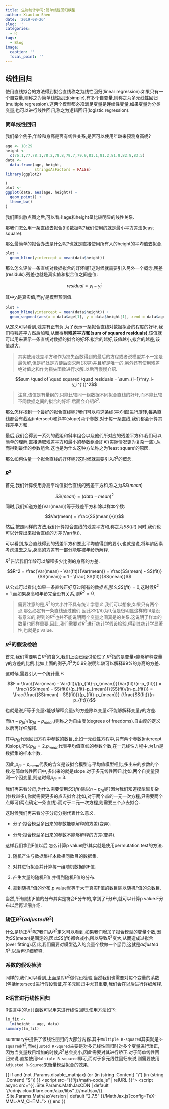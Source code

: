 ```yaml
---
title: 生物统计学习:简单线性回归模型
author: Xiaotao Shen
date: '2019-08-26'
slug: ''
categories:
  - R
tags:
  - Blog
image:
  caption: ''
  focal_point: ''
---
```


## 线性回归

使用直线拟合的方法得到拟合直线称之为线性回归(linear regression).如果只有一个自变量,则称之为简单线性回归(simple),有多个自变量,则称之为多元线性回归(multiple regression).这两个模型都必须满足变量是连续性变量,如果变量为分类变量,也可以进行线性回归,称之为逻辑回归(logistic regression).

### 简单线性回归

我们举个例子,年龄和身高是否有线性关系,是否可以使用年龄来预测身高呢?

```r
age <- 18:29
height <- 
  c(76.1,77,78.1,78.2,78.8,79.7,79.9,81.1,81.2,81.8,82.8,83.5)
data <- 
  data.frame(age, height, 
             stringsAsFactors = FALSE)
library(ggplot2)

(
plot <- 
ggplot(data, aes(age, height)) +
  geom_point() +
  theme_bw()
)
```

我们画出散点图之后,可以看出age和height呈比较明显的线性关系.

那我们怎么用一条直线去拟合(fit)数据呢?我们使用的就是最小平方差法(least square).

那么最简单的拟合办法是什么呢?也就是直接使用所有人的height的平均值去拟合.

```r
plot +
  geom_hline(yintercept = mean(data$height))

```

那么怎么评价一条直线对数据拟合的好坏呢?这时候就需要引入另外一个概念,残差(residuls).残差也就是真实值和拟合值之间差值:

$$residual = y_i - y_i^{'}$$

其中$y_i$是真实值,而$y_i{'}$是模型预测值.

```r
plot +
  geom_hline(yintercept = mean(data$height)) +
  geom_segment(aes(x = data$age[1], y = data$height[1], xend = data$age[1], yend = mean(data$height)), colour = "red", arrow = arrow()) 
```

从定义可以看到,残差有正有负.为了表示一条拟合直线对数据拟合的程度的好坏,我们将残差平方然后加和,从而得到**残差平方和(sum of squared residuals)**,该值就可以用来表示一条直线对数据的拟合的好坏.拟合的越好,该值越小,拟合的越差,该值越大.

> 其实使用残差平方和作为损失函数得到的最后的方程或者说模型并不一定是最优解,但是好处是方便后面求解(求导)并且解是唯一的.另外还有使用残差绝对值之和作为损失函数进行求解.以后再慢慢介绍.

$$sum \quad of \quad squared \quad residuals = \sum_{i=1}^n(y_i-y_i^{'})^2$$

> 注意,该值是有量纲的,只能比较同一组数据不同拟合直线的好坏,而不能比较不同数据之间的拟合的好坏.后面会介绍$R^2$.

那么怎样找到一个最好的拟合直线呢?我们可以将这条线(平均值)进行旋转,每条直线都会有截距(intersect)和斜率(slope)两个参数,对于每一条直线,我们都会计算其残差平方和.

最后,我们会得到一系列的截距和斜率组合以及他们所对应的残差平方和.我们可以简单的理解,直接选取残差平方和最小的参数组合即可(实际情况更为复杂一些).从而得到最佳的参数组合.这也是为什么这种方法称之为'least square'的原因.

那么如何估量一个拟合直线的好坏呢?这时候就需要引入$R^2$的概念.

### $R^2$

首先,我们计算使用身高平均值拟合直线的残差平方和,称之为$SS(mean)$

$$SS(mean) = (data - mean)^2$$


同时,我们知道方差(Var(mean))等于残差平方和除以样本个数:

$$Var(mean) = \frac{SS(mean)}{n}$$

然后,按照同样的方法,我们计算拟合直线的残差平方和,称之为$SS(fit)$.同时,我们也可以计算出来拟合直线的方差(Var(fit)).

可以看到,拟合直线得到的残差平方和要比平均值得到的要小,也就是说,将年龄因素考虑进去之后,身高的方差有一部分能够被年龄所解释.

$R^2$告诉我们年龄可以解释多少比例的身高的方差.

$$R^2 = \frac{Var(mean) - Var(fit)}{Var(mean)} = \frac{SS(mean) - SS(fit)}{SS(mean)} = 1 - \frac{ SS(fit)}{SS(mean)}$$

从公式可以看出,如果一条直线正好穿过所有的数据点,那么$SS(fit)=0$,这时候$R^2=1$.而如果身高和年龄完全没有关系,则$R^2 = 0$.

> 需要注意的是,$R^2$的大小并不具有统计学意义,我们可以想象,如果只有两个点,那么必定有一条直线通过他们,因此$SS(fit)$为0,但是很明显这样的fit是没有意义的,得到的$R^2$也并不能说明两个变量之间真是的关系.这说明了样本的数量也同样重要,因此,我们需要对$R^2$进行统计学假设检验,得到其统计学显著性,也就是p value.

### $R^2$的假设检验

首先,我们需要明白$R^2$的含义,我们上面已经讨论过了,$R^2$指的是变量x能够解释变量y的方差的比例.比如上面的例子,$R^2$为0.99,说明年龄可以解释99%的身高的方差.

这时候,需要引入一个统计量,F:

$$F = \frac{(Var(mean) - Var(fit))/(p_{fit}-p_{mean})}{Var(fit)/(n-p_{fit})} = \frac{(SS(mean) - SS(fit))/(p_{fit}-p_{mean})}{SS(fit)/(n-p_{fit})} = \frac{\frac{(SS(mean) - SS(fit))}{p_{fit}-p_{mean}}} {\frac{SS(fit)}{n-p_{fit}}}$$


也就是说,F等于变量x能够解释变量y的方差除以变量x不能够解释变量y的方差.

而$(n-p_{fit})/(p_{fit}-p_{mean})$则称之为自由度(degrees of freedoms).自由度的定义以后再详细解释.

其中$p_{fit}$代表回归方程中参数的数目,比如一元线性方程中,只有两个参数(intercept和slop),所以$p_{fit}=2$.$p_{mean}$代表平均值直线的参数个数,在一元线性方程中,为1.n是数据集的样本个数.

因此,$p_{fit}-p_{mean}$代表的含义是该拟合模型与平均值模型相比,多出来的参数的个数.在简单线性回归中,多出来的就是slope.对于多元线性回归,比如,两个自变量预测一个因变量,则这时候$p_{fit}=3$.

我们再来看分母,为什么需要使用$SS(fit)$除以$n-p_{fit}$呢?因为我们知道模型越复杂(参数越多),你就需要更多的点去拟合.比如,对于两个点的一元一次方程,只需要两个点即可(两点确定一条直线).而对于二元一次方程,则需要三个点去拟合.

这时候我们再来看分子分母分别代表什么意义.

* 分子:拟合模型多出来的参数能够解释的方差(变异).

* 分母:拟合模型多出来的参数不能够解释的方差(变异).

这样我们拿到F值以后,怎么计算p value呢?其实就是使用permutation test的方法.

1. 随机产生与数据集样本数相同数目的数据集.

2. 对其进行拟合并计算每一组随机数据的F值.

3. 产生大量的随机F值,并得到随机F值的分布.

4. 拿到随机F值的分布,p value就等于大于真实F值的数目除以随机F值的总数目.

当然,所有随机F值的分布其实是符合F分布的,拿到了F分布,就可以计算p value.F分布以后再详细介绍.

### 矫正$R^2$($adjusted R^2$)

什么是矫正$R^2$呢?我们从$R^2$定义可以看到,如果我们增加了拟合模型的变量个数,因为$SS(mean)$是固定的,因此$SS(fit)$都会减小,所以导致$R^2$变大,从而造成过拟合(over fitting).因此,我们需要对模型选入的变量个数做一个惩罚,这就是$adjusted \quad R^2$.以后再详细解释.

### 系数的假设检验

同样的,我们可以看到,上面是对$R^2$做假设检验,当然我们也需要对每个变量的系数(包括intersect)进行假设验证,在多元回归中尤其重要,我们会在以后进行详细解释.

### R语言进行线性回归

R语言中的`lm()`函数可以用来进行线性回归.使用方法如下:

```r
lm_fit <- 
  lm(height ~ age, data)
summary(lm_fit)
```

summary中提供了该线性回归的大部分内容.其中`Multiple R-squared`其实就是`R-squared`$R^2$,而`Adjusted R-Squred`主要是对多元线性回归时对多个变量进行矫正,因为当变量数目增加的时候,$R^2$总会变小,因此需要对其进行矫正.对于简单线性回归来说.直接使用`Multiple R-squared`即可,而对于多元线性回归来说,则需要使用`Adjusted R-Squred`来衡量模型拟合的效果.


{{ if and (not .Params.disable_mathjax) (or (in (string .Content) "\\") (in (string .Content) "$")) }}
<script src="{{ "/js/math-code.js" | relURL }}"></script>
<script async src="{{ .Site.Params.MathJaxCDN | default "//cdnjs.cloudflare.com/ajax/libs" }}/mathjax/{{ .Site.Params.MathJaxVersion | default "2.7.5" }}/MathJax.js?config=TeX-MML-AM_CHTML"></script>
{{ end }}